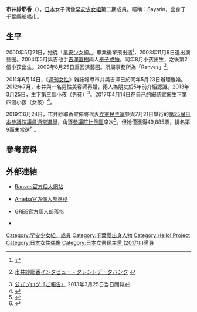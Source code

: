 {{japanese|japanese=市井 紗耶香|kana=いちい さやか|romaji=Ichii Sayaka}}

'''市井紗耶香'''（{{bd|1983年|12月31日|catIdx=Ichii, Sayaka}}），[[日本|日本]]女子偶像[[早安少女組|早安少女組]]第二期成員。暱稱：Sayarin，出身于[[千葉縣|千葉縣]][[船橋市|船橋市]]。

==生平==
2000年5月21日，她從「[[早安少女組。|早安少女組。]]」畢業後單飛出道<ref>{{Cite book|和書 | author=能地祐子 | title=モーニング娘。×つんく♂ | edition=初版 | date=2002-09-27 | publisher=ソニー・マガジンズ | isbn=978-4789719322 | pages=175 - 184 }}</ref>，2003年11月9日退出演藝圈。2004年5月與吉他手[[吉澤直樹|吉澤直樹]]兩人[[奉子成婚|奉子成婚]]，同年8月小孩出生，之後第2個小孩出生。2009年8月25日重回演藝圈。所屬事務所為「Ranves」<ref>{{Cite news |url= http://www.oricon.co.jp/news/68626/ |title= 元モー娘・市井紗耶香が約5年ぶりに芸能界復帰 |newspaper= ORICON NEWS |publisher= oricon ME |date= 2009-08-24 |accessdate= 2017-04-14 |archive-date= 2020-09-29 |archive-url= https://web.archive.org/web/20200929021241/https://www.oricon.co.jp/news/68626/ |dead-url= no }} [http://www.talent-databank.co.jp/interview/2009/0901/ 市井紗耶香インタビュー - タレントデータバンク] {{Wayback|url=http://www.talent-databank.co.jp/interview/2009/0901/ |date=20190626080244 }}</ref>。

2011年6月14日，《[[週刊女性|週刊女性]]》雜誌報導市井與吉澤已於同年5月23日辦理離婚。2012年7月，市井與一名男性美容師再婚，兩人為朋友於5年前介紹認識。2013年3月25日，生下第三個小孩（男孩）<ref>[http://ameblo.jp/ichii-sayaka/entry-11497632074.html 公式ブログ「ご報告」] {{Wayback|url=http://ameblo.jp/ichii-sayaka/entry-11497632074.html |date=20160611064941 }}2013年3月25日当日閲覧</ref>。2017年4月14日在自己的網誌宣佈生下第四個小孩（女孩）<ref>{{Cite news |url= http://www.oricon.co.jp/news/2088980/full/ |title= 市井紗耶香が第4子女児出産　夫と協力し「1日1日をたいせつに」 |newspaper= ORICON NEWS |publisher= oricon ME |date= 2017-04-14 |accessdate= 2017-04-14 |archive-date= 2020-02-02 |archive-url= https://web.archive.org/web/20200202073816/https://www.oricon.co.jp/news/2088980/full/ |dead-url= no }}</ref>。

2019年6月24日，市井紗耶香宣佈將代表[[立憲民主黨_(日本)|立憲民主黨]]參與7月21日舉行的[[第25屆日本參議院議員通常選舉|第25屆日本參議院議員通常選舉]]，角逐[[參議院比例區|參議院比例區]]席次<ref>{{cite news |url=https://news.livedoor.com/article/detail/16671958/ |title=元モー娘・市井紗耶香　参院選に立憲民主から出馬へ　4児のママ「子育て世代の声届けたい」 |publisher=livedoor |date=2019-06-25 |language=ja |accessdate=2019-06-26 |archive-date=2020-11-27 |archive-url=https://web.archive.org/web/20201127000352/https://news.livedoor.com/article/detail/16671958/ |dead-url=no }}</ref>。但她僅獲得49,885票，排名第9而未當選<ref>{{Cite news |url=https://www.nhk.or.jp/senkyo/database/sangiin/2019/00/hmb12_195.html |title=比例 立憲民主党（立民）参院選 2019 NHK選挙WEB |publisher=NHK |date=2019-07-21 |language=ja |accessdate=2019-07-22 |archive-date=2020-11-13 |archive-url=https://web.archive.org/web/20201113152609/https://www.nhk.or.jp/senkyo/database/sangiin/2019/00/hmb12_195.html |dead-url=no }}</ref> 。

==參考資料==
{{reflist}}

==外部連結==
* {{ja}} [http://www.ranves.com/artist/sayaka_ichii.html Ranves官方個人網站] {{Wayback|url=http://www.ranves.com/artist/sayaka_ichii.html |date=20090918204909 }}
* {{ja}} [http://ameblo.jp/ichii-sayaka/ Ameba官方個人部落格] {{Wayback|url=http://ameblo.jp/ichii-sayaka/ |date=20210316142751 }}
* {{ja}} [http://gree.jp/ichii_sayaka GREE官方個人部落格] {{Wayback|url=http://gree.jp/ichii_sayaka |date=20201026075906 }}
*{{Sinaweibo|u/1996702597 }}
<!-- 博客和微博均为条目所示本人，已经过官方认证，请勿擅自篡改 -->

{{早安少女組}}
{{早安家族}}
{{Authority control}}

{{DEFAULTSORT:Ichii, Sayaka}}
[[Category:早安少女組。成員|Category:早安少女組。成員]]
[[Category:千葉縣出身人物|Category:千葉縣出身人物]]
[[Category:Hello!_Project|Category:Hello! Project]]
[[Category:日本女性偶像|Category:日本女性偶像]]
[[Category:日本立憲民主黨_(2017年)黨員|Category:日本立憲民主黨 (2017年)黨員]]